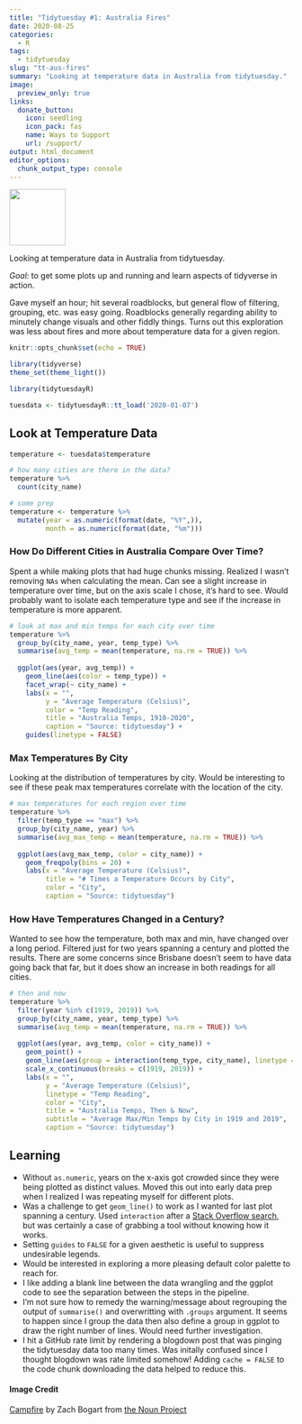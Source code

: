 ```yaml
---
title: "Tidytuesday #1: Australia Fires"  
date: 2020-08-25
categories:  
  - R
tags:  
  - tidytuesday
slug: "tt-aus-fires"  
summary: "Looking at temperature data in Australia from tidytuesday."
image:
  preview_only: true
links:
  donate_button:
    icon: seedling
    icon_pack: fas
    name: Ways to Support
    url: /support/
output: html_document
editor_options: 
  chunk_output_type: console
---
```


<!-- Icon Image: Small -->
<img src="featured.png" width="100"/>

Looking at temperature data in Australia from tidytuesday.

*Goal*: to get some plots up and running and learn aspects of tidyverse in action. 

Gave myself an hour; hit several roadblocks, but general flow of filtering, grouping, etc. was easy going. Roadblocks generally regarding ability to minutely change visuals and other fiddly things. Turns out this exploration was less about fires and more about temperature data for a given region.

```r
knitr::opts_chunk$set(echo = TRUE)
```

```r
library(tidyverse)
theme_set(theme_light())
```


```r
library(tidytuesdayR)

tuesdata <- tidytuesdayR::tt_load('2020-01-07') 
```

## Look at Temperature Data

```r
temperature <- tuesdata$temperature

# how many cities are there in the data?
temperature %>% 
  count(city_name)
```

```r
# some prep
temperature <- temperature %>% 
  mutate(year = as.numeric(format(date, "%Y",)),
         month = as.numeric(format(date, "%m")))
```

### How Do Different Cities in Australia Compare Over Time?

Spent a while making plots that had huge chunks missing. Realized I wasn't removing `NAs` when calculating the mean. Can see a slight increase in temperature over time, but on the axis scale I chose, it's hard to see. Would probably want to isolate each temperature type and see if the increase in temperature is more apparent.

```r
# look at max and min temps for each city over time
temperature %>% 
  group_by(city_name, year, temp_type) %>% 
  summarise(avg_temp = mean(temperature, na.rm = TRUE)) %>% 
  
  ggplot(aes(year, avg_temp)) +
    geom_line(aes(color = temp_type)) +
    facet_wrap(~ city_name) +
    labs(x = "",
         y = "Average Temperature (Celsius)",
         color = "Temp Reading",
         title = "Australia Temps, 1910-2020",
         caption = "Source: tidytuesday") +
    guides(linetype = FALSE)
```

### Max Temperatures By City

Looking at the distribution of temperatures by city. Would be interesting to see if these peak max temperatures correlate with the location of the city.

```r
# max temperatures for each region over time
temperature %>% 
  filter(temp_type == "max") %>% 
  group_by(city_name, year) %>% 
  summarise(avg_max_temp = mean(temperature, na.rm = TRUE)) %>% 
  
  ggplot(aes(avg_max_temp, color = city_name)) +
    geom_freqpoly(bins = 20) +
    labs(x = "Average Temperature (Celsius)",
         title = "# Times a Temperature Occurs by City",
         color = "City",
         caption = "Source: tidytuesday")
```

### How Have Temperatures Changed in a Century?

Wanted to see how the temperature, both max and min, have changed over a long period. Filtered just for two years spanning a century and plotted the results. There are some concerns since Brisbane doesn't seem to have data going back that far, but it does show an increase in both readings for all cities.

```r
# then and now
temperature %>% 
  filter(year %in% c(1919, 2019)) %>% 
  group_by(city_name, year, temp_type) %>% 
  summarise(avg_temp = mean(temperature, na.rm = TRUE)) %>% 
  
  ggplot(aes(year, avg_temp, color = city_name)) +
    geom_point() +
    geom_line(aes(group = interaction(temp_type, city_name), linetype = temp_type)) +
    scale_x_continuous(breaks = c(1919, 2019)) +
    labs(x = "",
         y = "Average Temperature (Celsius)",
         linetype = "Temp Reading",
         color = "City",
         title = "Australia Temps, Then & Now",
         subtitle = "Average Max/Min Temps by City in 1919 and 2019",
         caption = "Source: tidytuesday")
```

## Learning

- Without `as.numeric`, years on the x-axis got crowded since they were being plotted as distinct values. Moved this out into early data prep when I realized I was repeating myself for different plots.
- Was a challenge to get `geom_line()` to work as I wanted for last plot spanning a century. Used `interaction` after a [Stack Overflow search](https://stackoverflow.com/questions/12180515/using-geom-line-with-multiple-groupings), but was certainly a case of grabbing a tool without knowing how it works. 
- Setting `guides` to `FALSE` for a given aesthetic is useful to suppress undesirable legends.
- Would be interested in exploring a more pleasing default color palette to reach for.
- I like adding a blank line between the data wrangling and the ggplot code to see the separation between the steps in the pipeline.
- I'm not sure how to remedy the warning/message about regrouping the output of `summarise()` and overwritting with `.groups` argument. It seems to happen since I group the data then also define a group in ggplot to draw the right number of lines. Would need further investigation.
- I hit a GitHub rate limit by rendering a blogdown post that was pinging the tidytuesday data too many times. Was initally confused since I thought blogdown was rate limited somehow! Adding `cache = FALSE` to the code chunk downloading the data helped to reduce this.


#### Image Credit
[Campfire](https://thenounproject.com/search/?creator=4129988&q=fire&i=2879653) by Zach Bogart from [the Noun Project](https://thenounproject.com/)